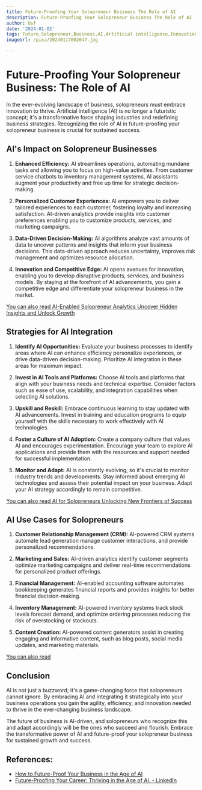 ```yaml
---
title: Future-Proofing Your Solopreneur Business The Role of AI
description: Future-Proofing Your Solopreneur Business The Role of AI
author: Usf
date: '2024-01-02'
tags: Future,Solopreneur,Business,AI,Artificial intelligence,Innovation,Technology,Automation,Growth
imageUrl: /pixa/20240117002047.jpg

---
```

# Future-Proofing Your Solopreneur Business: The Role of AI

In the ever-evolving landscape of business, solopreneurs must embrace innovation to thrive.  Artificial  intelligence (AI) is no  longer a futuristic concept; it's  a transformative  force  shaping industries and redefining business strategies. Recognizing the role of AI in future-proofing your solopreneur business is crucial for sustained success.

## AI's Impact on Solopreneur Businesses

1. **Enhanced Efficiency:** AI streamlines operations, automating mundane tasks and allowing you to focus on high-value activities. From customer service chatbots to  inventory management systems, AI assistants augment your productivity and free up time for  strategic decision-making.

2. **Personalized Customer  Experiences:**  AI empowers you to deliver tailored experiences to  each customer, fostering loyalty and increasing  satisfaction. AI-driven analytics provide  insights into customer  preferences enabling you to  customize products, services, and marketing  campaigns.

3. **Data-Driven Decision-Making:** AI algorithms analyze vast amounts of data to uncover patterns and insights  that inform your business decisions. This  data-driven  approach reduces uncertainty, improves risk management and optimizes resource allocation.

4. **Innovation and Competitive Edge:** AI opens avenues for innovation, enabling you to develop disruptive products, services, and business models. By staying at the forefront of AI advancements, you gain a competitive edge and differentiate your solopreneur business in  the market.

[You can also read AI-Enabled Solopreneur Analytics Uncover Hidden Insights and  Unlock Growth](AI-Enabled%20Solopreneur%20Analytics%20Uncover%20Hidden%20Insights%20and%20Unlock%20Growth)


## Strategies for  AI  Integration

1. **Identify AI Opportunities:** Evaluate your business processes to identify areas where  AI can enhance efficiency personalize experiences,  or drive data-driven decision-making. Prioritize AI integration in these areas for maximum impact.

2. **Invest in AI Tools and Platforms:** Choose AI tools  and platforms that align  with your business needs and technical expertise. Consider factors  such  as ease of use, scalability, and integration capabilities  when selecting AI solutions.

3.  **Upskill and Reskill:** Embrace continuous learning to stay updated with AI advancements. Invest in training and education programs to  equip yourself with the skills necessary to work effectively with AI technologies.

4. **Foster a Culture of AI Adoption:** Create a company culture that values AI and encourages experimentation. Encourage your team to explore AI applications and provide them with the resources and  support needed for successful implementation.

5. **Monitor and Adapt:** AI is constantly evolving, so it's crucial to monitor industry trends and developments.  Stay informed about emerging AI technologies and assess their  potential impact  on  your business. Adapt  your AI strategy accordingly to remain  competitive.

[You can also read AI for Solopreneurs Unlocking New Frontiers of Success](AI%20for%20Solopreneurs%20Unlocking%20New%20Frontiers%20of%20Success)


## AI Use Cases for Solopreneurs

1. **Customer Relationship Management (CRM):** AI-powered CRM systems automate lead generation manage customer interactions, and provide personalized recommendations.

2. **Marketing and Sales:** AI-driven analytics identify customer segments optimize  marketing campaigns and deliver real-time  recommendations for personalized product  offerings.

3. **Financial Management:** AI-enabled accounting software automates bookkeeping  generates financial reports and provides insights for better  financial decision-making.

4. **Inventory  Management:** AI-powered  inventory systems track stock levels  forecast demand, and optimize ordering processes  reducing the  risk of  overstocking  or stockouts.

5. **Content Creation:** AI-powered content generators assist in creating engaging and informative content, such as  blog posts, social media updates, and marketing materials.

[You can also read ]()


## Conclusion

AI is not just  a buzzword; it's a game-changing force that solopreneurs cannot ignore. By embracing AI and integrating it strategically into your business operations you gain the agility, efficiency, and innovation needed to thrive in the  ever-changing  business landscape.

The future  of business is AI-driven, and solopreneurs who recognize this and adapt  accordingly will be the ones who succeed and flourish. Embrace the transformative power of AI and future-proof your solopreneur business for sustained growth and success.

## References:
- [How to Future-Proof Your Business in the Age of AI](https://www.thedigitalspeaker.com/future-proof-your-business-age-ai/)
- [Future-Proofing Your Career: Thriving in the Age of AI. - LinkedIn](https://www.linkedin.com/pulse/future-proofing-your-career-thriving-age-ai-oyindamola-johnson)
